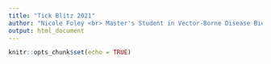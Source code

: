 ```yaml
---
title: "Tick Blitz 2021"
author: "Nicole Foley <br> Master's Student in Vector-Borne Disease Biology <br> Cornell University"
output: html_document
---
```


```r
knitr::opts_chunk$set(echo = TRUE)
```


